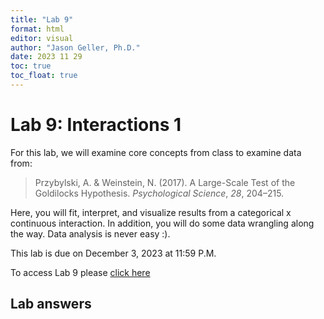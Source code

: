 ```yaml
---
title: "Lab 9"
format: html
editor: visual
author: "Jason Geller, Ph.D."
date: 2023 11 29
toc: true
toc_float: true
---
```


# Lab 9: Interactions 1 

For this lab, we will examine core concepts from class to examine data
from:

> Przybylski, A. & Weinstein, N. (2017). A Large-Scale Test of the
> Goldilocks Hypothesis. *Psychological Science*, *28*, 204--215.

Here, you will fit, interpret, and visualize results from a categorical
x continuous interaction. In addition, you will do some data wrangling
along the way. Data analysis is never easy :).

This lab is due on December 3, 2023 at 11:59 P.M.

To access Lab 9 please [click
here](https://classroom.github.com/a/Je9yf9Dj)

## Lab answers

